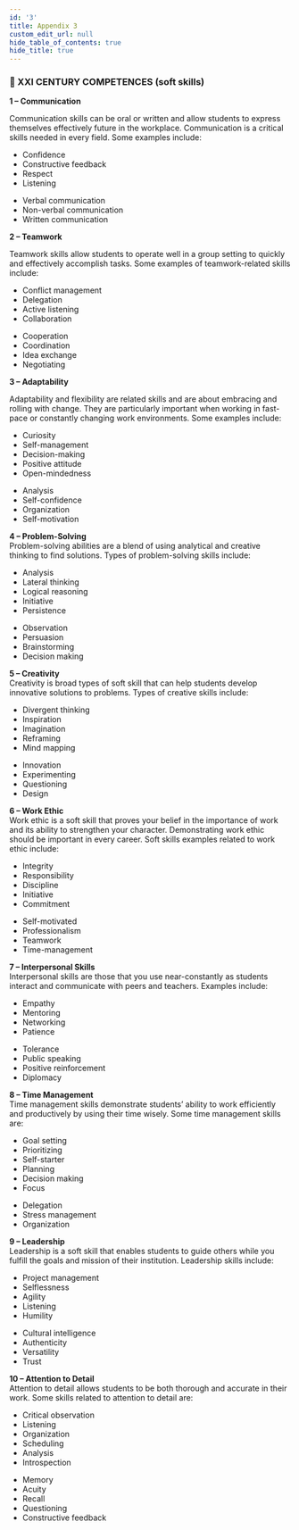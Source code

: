 ```yaml
---
id: '3'
title: Appendix 3
custom_edit_url: null
hide_table_of_contents: true
hide_title: true
---
```


### 🧩 XXI CENTURY COMPETENCES (soft skills)

<strong>1 – Communication</strong>
<br />

Communication skills can be oral or written and allow students to express themselves effectively future in the workplace. Communication is a critical skills needed in every field. Some examples include:<br/>

<section
  style={{
    display: 'flex',
    flexDirection: 'row',
    justifyContent: 'space-evenly',
  }}
>
  <div
    style={{
      display: 'flex',
      flex: 1,
      flexDirection: 'column',
      justifyContent: 'space-between',
    }}
  >
    <ul type='disc'>
      <li>Confidence</li>
      <li>Constructive feedback</li>
      <li>Respect</li>
      <li>Listening</li>
    </ul>
  </div>
  <div
    style={{
      display: 'flex',
      flex: 1,
      flexDirection: 'column',
      justifyContent: 'space-between',
    }}
  >
    <ul type='disc'>
      <li>Verbal communication</li>
      <li>Non-verbal communication</li>
      <li>Written communication</li>
    </ul>
  </div>
</section>

<strong>2 – Teamwork</strong>
<br />

Teamwork skills allow students to operate well in a group setting to quickly and effectively accomplish tasks. Some examples of teamwork-related skills include:

<section
  style={{
    display: 'flex',
    flexDirection: 'row',
    justifyContent: 'space-evenly',
  }}
>
  <div
    style={{
      display: 'flex',
      flex: 1,
      flexDirection: 'column',
      justifyContent: 'space-between',
    }}
  >
    <ul type='disc'>
      <li>Conflict management</li>
      <li>Delegation</li>
      <li>Active listening</li>
      <li>Collaboration</li>
    </ul>
  </div>
  <div
    style={{
      display: 'flex',
      flex: 1,
      flexDirection: 'column',
      justifyContent: 'space-between',
    }}
  >
    <ul type='disc'>
      <li>Cooperation</li>
      <li>Coordination</li>
      <li>Idea exchange</li>
      <li>Negotiating</li>
    </ul>
  </div>
</section>

<strong>3 – Adaptability</strong>
<br />

Adaptability and flexibility are related skills and are about embracing and rolling with change. They are particularly important when working in fast-pace or constantly changing work environments. Some examples include:

<section
  style={{
    display: 'flex',
    flexDirection: 'row',
    justifyContent: 'space-evenly',
  }}
>
  <div
    style={{
      display: 'flex',
      flex: 1,
      flexDirection: 'column',
      justifyContent: 'space-between',
    }}
  >
    <ul type='disc'>
      <li>Curiosity</li>
      <li>Self-management</li>
      <li>Decision-making</li>
      <li>Positive attitude</li>
      <li>Open-mindedness</li>
    </ul>
  </div>
  <div
    style={{
      display: 'flex',
      flex: 1,
      flexDirection: 'column',
      justifyContent: 'space-between',
    }}
  >
    <ul type='disc'>
      <li>Analysis</li>
      <li>Self-confidence</li>
      <li>Organization</li>
      <li>Self-motivation</li>
    </ul>
  </div>
</section>

<strong>4 – Problem-Solving</strong>
<br />
Problem-solving abilities are a blend of using analytical and creative thinking to find solutions.  Types of problem-solving skills include:
<section
  style={{
    display: 'flex',
    flexDirection: 'row',
    justifyContent: 'space-evenly',
  }}
>
  <div
    style={{
      display: 'flex',
      flex: 1,
      flexDirection: 'column',
      justifyContent: 'space-between',
    }}
  >
    <ul type='disc'>
      <li>Analysis</li>
      <li>Lateral thinking</li>
      <li>Logical reasoning</li>
      <li>Initiative</li>
      <li>Persistence</li>
    </ul>
  </div>
  <div
    style={{
      display: 'flex',
      flex: 1,
      flexDirection: 'column',
      justifyContent: 'space-between',
    }}
  >
    <ul type='disc'>
      <li>Observation</li>
      <li>Persuasion</li>
      <li>Brainstorming</li>
      <li>Decision making</li>
    </ul>
  </div>
</section>

<strong>5 – Creativity</strong>
<br />
Creativity is broad types of soft skill that can help students develop innovative solutions to problems. Types of creative skills include:
<section
  style={{
    display: 'flex',
    flexDirection: 'row',
    justifyContent: 'space-evenly',
  }}
>
  <div
    style={{
      display: 'flex',
      flex: 1,
      flexDirection: 'column',
      justifyContent: 'space-between',
    }}
  >
    <ul type='disc'>
      <li>Divergent thinking</li>
      <li>Inspiration</li>
      <li>Imagination</li>
      <li>Reframing</li>
      <li>Mind mapping</li>
    </ul>
  </div>
  <div
    style={{
      display: 'flex',
      flex: 1,
      flexDirection: 'column',
      justifyContent: 'space-between',
    }}
  >
    <ul type='disc'>
      <li>Innovation</li>
      <li>Experimenting</li>
      <li>Questioning</li>
      <li>Design</li>
    </ul>
  </div>
</section>

<strong>6 – Work Ethic</strong>
<br />
Work ethic is a soft skill that proves your belief in the importance of work and its ability to strengthen your character. Demonstrating work ethic should be important in every career. Soft skills examples related to work ethic include:
<section
  style={{
    display: 'flex',
    flexDirection: 'row',
    justifyContent: 'space-evenly',
  }}
>
  <div
    style={{
      display: 'flex',
      flex: 1,
      flexDirection: 'column',
      justifyContent: 'space-between',
    }}
  >
    <ul type='disc'>
      <li>Integrity</li>
      <li>Responsibility</li>
      <li>Discipline</li>
      <li>Initiative</li>
      <li>Commitment</li>
    </ul>
  </div>
  <div
    style={{
      display: 'flex',
      flex: 1,
      flexDirection: 'column',
      justifyContent: 'space-between',
    }}
  >
    <ul type='disc'>
      <li>Self-motivated</li>
      <li>Professionalism</li>
      <li>Teamwork</li>
      <li>Time-management</li>
    </ul>
  </div>
</section>

<strong>7 – Interpersonal Skills</strong>
<br />
Interpersonal skills are those that you use near-constantly as students interact and communicate with peers and teachers. Examples include:
<section
  style={{
    display: 'flex',
    flexDirection: 'row',
    justifyContent: 'space-evenly',
  }}
>
  <div
    style={{
      display: 'flex',
      flex: 1,
      flexDirection: 'column',
      justifyContent: 'space-between',
    }}
  >
    <ul type='disc'>
      <li>Empathy </li>
      <li>Mentoring</li>
      <li>Networking</li>
      <li>Patience</li>
    </ul>
  </div>
  <div
    style={{
      display: 'flex',
      flex: 1,
      flexDirection: 'column',
      justifyContent: 'space-between',
    }}
  >
    <ul type='disc'>
      <li>Tolerance</li>
      <li>Public speaking</li>
      <li>Positive reinforcement</li>
      <li>Diplomacy</li>
    </ul>
  </div>
</section>

<strong>8 – Time Management</strong>
<br />
Time management skills demonstrate students’ ability to work efficiently and productively by using their time wisely. Some time management skills are:
<section
  style={{
    display: 'flex',
    flexDirection: 'row',
    justifyContent: 'space-evenly',
  }}
>
  <div
    style={{
      display: 'flex',
      flex: 1,
      flexDirection: 'column',
      justifyContent: 'space-between',
    }}
  >
    <ul type='disc'>
      <li>Goal setting </li>
      <li>Prioritizing</li>
      <li>Self-starter</li>
      <li>Planning</li>
      <li>Decision making</li>
      <li>Focus</li>
    </ul>
  </div>
  <div
    style={{
      display: 'flex',
      flex: 1,
      flexDirection: 'column',
      justifyContent: 'space-between',
    }}
  >
    <ul type='disc'>
      <li>Delegation</li>
      <li>Stress management</li>
      <li>Organization</li>
    </ul>
  </div>
</section>

<strong>9 – Leadership</strong>
<br />
Leadership is a soft skill that enables students to guide others while you fulfill the goals and mission of their institution. Leadership skills include:
<section
  style={{
    display: 'flex',
    flexDirection: 'row',
    justifyContent: 'space-evenly',
  }}
>
  <div
    style={{
      display: 'flex',
      flex: 1,
      flexDirection: 'column',
      justifyContent: 'space-between',
    }}
  >
    <ul type='disc'>
      <li>Project management</li>
      <li>Selflessness</li>
      <li>Agility</li>
      <li>Listening</li>
      <li>Humility</li>
    </ul>
  </div>
  <div
    style={{
      display: 'flex',
      flex: 1,
      flexDirection: 'column',
      justifyContent: 'space-between',
    }}
  >
    <ul type='disc'>
      <li>Cultural intelligence</li>
      <li>Authenticity</li>
      <li>Versatility</li>
      <li>Trust</li>
    </ul>
  </div>
</section>

<strong>10 – Attention to Detail</strong>
<br />
Attention to detail allows students to be both thorough and accurate in their work. Some skills related to attention to detail are:
<section
  style={{
    display: 'flex',
    flexDirection: 'row',
    justifyContent: 'space-evenly',
  }}
>
  <div
    style={{
      display: 'flex',
      flex: 1,
      flexDirection: 'column',
      justifyContent: 'space-between',
    }}
  >
    <ul type='disc'>
      <li>Critical observation </li>
      <li>Listening</li>
      <li>Organization</li>
      <li>Scheduling</li>
      <li>Analysis</li>
      <li>Introspection</li>
    </ul>
  </div>
  <div
    style={{
      display: 'flex',
      flex: 1,
      flexDirection: 'column',
      justifyContent: 'space-between',
    }}
  >
    <ul type='disc'>
      <li>Memory</li>
      <li>Acuity</li>
      <li>Recall</li>
      <li>Questioning</li>
      <li>Constructive feedback</li>
    </ul>
  </div>
</section>